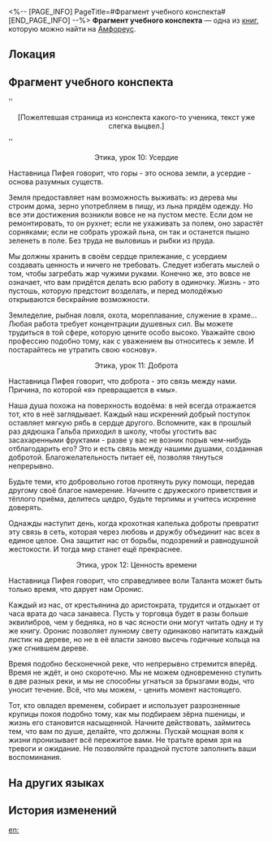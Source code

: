 <%-- [PAGE_INFO]
PageTitle=#Фрагмент учебного конспекта#
[END_PAGE_INFO] --%>
{{Дополнить}}
{{Книга Инфобокс
|id           = 571
|partIds      = 190900
|Название     = 
|Изображение  = Предмет Книга Амфореус 1.png
|Мир          = Амфореус
|Томов        = 1
|Автор        = <!--нужно добавить-->
|Описание     = Страница из конспекта. Это часть курса по этике, который вела наставница Пифея.
|Том1         = {{tx}}
|Источник1    = {{tx|Отсутствует источник}}
|Персонажи    = 
|Фракции      = 
}}
'''Фрагмент учебного конспекта''' — одна из [[Книги|книг]], которую можно найти на [[Амфореус]].

==Локация==
{{Отметка карты|<!--название карты-->|<!--id отметки-->}}

==Фрагмент учебного конспекта==
''<div align="center">[Пожелтевшая страница из конспекта какого-то ученика, текст уже слегка выцвел.]</div>''


<div align="center">Этика, урок 10: Усердие</div>

Наставница Пифея говорит, что горы - это основа земли, а усердие - основа разумных существ.

Земля предоставляет нам возможность выживать: из дерева мы строим дома, зерно употребляем в пищу, из льна прядём одежду. Но все эти достижения возникли вовсе не на пустом месте. Если дом не ремонтировать, то он рухнет; если не ухаживать за полем, оно зарастёт сорняками; если не собрать урожай льна, он так и останется пышно зеленеть в поле. Без труда не выловишь и рыбки из пруда.

Мы должны хранить в своём сердце прилежание, с усердием создавать ценность и ничего не требовать. Следует избегать мыслей о том, чтобы загребать жар чужими руками. Конечно же, это вовсе не означает, что вам придётся делать всю работу в одиночку. Жизнь - это пустошь, которую предстоит возделать, и перед молодёжью открываются бескрайние возможности.

Земледелие, рыбная ловля, охота, мореплавание, служение в храме... Любая работа требует концентрации душевных сил. Вы можете трудиться в той сфере, которую цените особо высоко. Уважайте свою профессию подобно тому, как с уважением вы относитесь к земле. И постарайтесь не утратить свою «основу».


<div align="center">Этика, урок 11: Доброта</div>

Наставница Пифея говорит, что доброта - это связь между нами. Причина, по которой «я» превращается в «мы».

Наша душа похожа на поверхность водоёма: в ней всегда отражается тот, кто в неё заглядывает. Каждый наш искренний добрый поступок оставляет мягкую рябь в сердце другого. Вспомните, как в прошлый раз дядюшка Гальба приходил в школу, чтобы угостить вас засахаренными фруктами - разве у вас не возник порыв чем-нибудь отблагодарить его? Это и есть связь между нашими душами, созданная добротой. Благожелательность питает её, позволяя тянуться непрерывно.

Будьте теми, кто добровольно готов протянуть руку помощи, передав другому своё благое намерение. Начните с дружеского приветствия и тёплого приёма, делитесь щедро, будьте терпимы и учитесь искренне доверять.

Однажды наступит день, когда крохотная капелька доброты превратит эту связь в сеть, которая через любовь и дружбу объединит нас всех в единое целое. Она защитит нас от борьбы, подозрений и равнодушной жестокости. И тогда мир станет ещё прекраснее.


<div align="center">Этика, урок 12: Ценность времени</div>

Наставница Пифея говорит, что справедливее воли Таланта может быть только время, что дарует нам Оронис.

Каждый из нас, от крестьянина до аристократа, трудится и отдыхает от часа врата до часа занавеса. Пусть у торговца будет в разы больше эквилибров, чем у бедняка, но в час ясности они могут читать одну и ту же книгу. Оронис позволяет лунному свету одинаково напитать каждый листик на дереве, но не в её власти заново высечь годичные кольца на уже сгнившем дереве.

Время подобно бесконечной реке, что непрерывно стремится вперёд. Время не ждёт, и оно скоротечно. Мы не можем одновременно ступить в две разных реки, и мы не способны угнаться за брызгами воды, что уносит течение. Всё, что мы можем, - ценить момент настоящего.

Тот, кто овладел временем, собирает и использует разрозненные крупицы покоя подобно тому, как мы подбираем зёрна пшеницы, и жизнь его становится насыщенной. Начните действовать, займитесь тем, что вам по душе, делайте, что должны. Пускай мощная воля к жизни пронизывает всё пережитое вами. Не тратьте время зря на тревоги и ожидание. Не позволяйте праздной пустоте заполнить ваши воспоминания.

==На других языках==
{{На других языках
|en   = Scattered Class Notes
|zhs  = 散落的课堂笔记
|zht  = 散落的課堂筆記
|ja   = バラバラになったノート
|ko   = 흩어진 수업 노트
|es   = Apuntes de clase
|fr   = Notes de cours éparpillées
|ru   = Фрагмент учебного конспекта
|th   = บันทึกการเรียน ที่กระจัดกระจาย
|vi   = Nhật Ký Lớp Học Rải Rác
|de   = Verstreute Notizen
|id   = Catatan Pelajaran yang Berserakan
|pt   = Anotações de Aula Dispersas
}}

==История изменений==
{{История изменений|3.5}}

[[en:]]